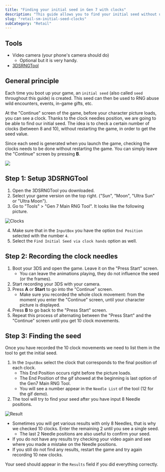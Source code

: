 ```yaml
---
title: "Finding your initial seed in Gen 7 with clocks"
description: "This guide allows you to find your initial seed without using Custom Firmware"
slug: "retail-sm-initial-seed-clocks"
subCategory: "Retail"
---
```


## Tools

- Video camera (your phone's camera should do)
  - Optional but it is very handy.
- [3DSRNGTool](https://github.com/wwwwwwzx/3DSRNGTool/releases)

## General principle

Each time you boot up your game, an `initial seed` (also called `seed` throughout this guide) is created. This seed can then be used to RNG abuse wild encounters, events, in-game gifts, etc.

At the "Continue" screen of the game, before your character picture loads, you can see a clock. Thanks to the clock needles position, we are going to be able to find our initial seed. The idea is to check a certain number of clocks (between 8 and 10), without restarting the game, in order to get the seed value.

Since each seed is generated when you launch the game, checking the clocks needs to be done without restarting the game. You can simply leave the "Continue" screen by pressing **B**.

![](https://i.imgur.com/2Nh45HB.gif)

## Step 1: Setup 3DSRNGTool

1. Open the 3DSRNGTool you downloaded.
2. Select your game version on the top right. ("Sun", "Moon", "Ultra Sun" or "Ultra Moon").
3. Go to "Tools" > "Gen 7 Main RNG Tool". It looks like the following picture.

![Clocks](../../images/Sun-Moon/Initial-Seed/Clocks.png)

4. Make sure that in the `InputBox` you have the option `End Position` selected with the number `4`.
5. Select the `Find Initial Seed via clock hands` option as well.

## Step 2: Recording the clock needles

1. Boot your 3DS and open the game. Leave it on the "Press Start" screen.
   - You can leave the animations playing, they do not influence the seed (or the frames).
2. Start recording your 3DS with your camera.
3. Press **A** or **Start** to go into the "Continue" screen.
   - Make sure you recorded the whole clock movement: from the moment you enter the "Continue" screen, until your character picture is displayed.
4. Press **B** to go back to the "Press Start" screen.
5. Repeat this process of alternating between the "Press Start" and the "Continue" screen until you get 10 clock movements.

## Step 3: Finding the seed

Once you have recorded the 10 clock movements we need to list them in the tool to get the initial seed.

1. In the `InputBox` select the clock that corresponds to the final position of each clock.
   - This End Position occurs right before the picture loads.
   - The End Position of the gif showed at the beginning is last option of the Gen7 Main RNG Tool.
   - You will see a number appear in the `Needle List` of the tool (12 for the gif demo).
2. The tool will try to find your seed after you have input 8 Needle positions.

![Result](../../images/Sun-Moon/Initial-Seed/Result.png)

- Sometimes you will get various results with only 8 Needles, that is why we checked 10 clocks. Enter the remaining 2 until you see a single seed.
  - The last 2 Needle positions are also useful to confirm your seed.
- If you do not have any results try checking your video again and see where you made a mistake on the Needle positions.
- If you still do not find any results, restart the game and try again recording 10 new clocks.

Your seed should appear in the `Results` field if you did everything correctly.
